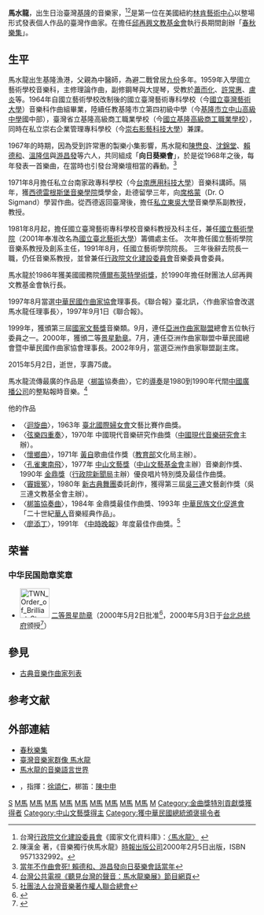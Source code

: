 {{prose|time=2015-05-11T03:18:50+00:00}}
{{Infobox person
| name          = 馬水龍
| image         = 馬水龍.jpg
| alt           = 
| caption       = 1962年時就讀藝專的馬水龍
| birth_name    = 
| birth_date    = {{Birth date|1939|07|17}}
| birth_place   = {{TWN-JPN}}[[臺北州|臺北州]][[基隆郡|基隆郡]]
| death_date    = {{Death date and age|2015|05|02|1939|07|17}}
| death_place   = {{TWN}}
| nationality   = {{ROC}}
| other_names   = 
| occupation    = 音樂家
| years_active  = 
| known_for     = 創辦「春秋樂集」、寫《梆笛協奏曲》
| notable_works = 
| parents       = 許阿枝（父）、馬查某（母）
| awards        = 
* 金曲獎特別貢獻獎
* 景星勳章
* 國家文藝獎
* 行政院文化獎
* 吳三連獎
* 中山文藝獎
| influences = [[蕭而化|蕭而化]]，[[盧炎|盧炎]]，[[許常惠|許常惠]]，{{tsl|de|Oskar Sigmund|奧斯卡•席格蒙}}
| influenced = [[陳中申|陳中申]]
}}
'''馬水龍'''{{BD|1939年|7月17日|2015年|5月2日|catIdx=M馬}}，出生日治臺灣[[基隆|基隆]]的音樂家，<ref>台灣[[行政院文化建設委員會|行政院文化建設委員會]]《國家文化資料庫》：[http://nrch.cca.gov.tw/ccahome/peopleGroup/artist/artist_meta.jsp?xml_id=0006045444 〈馬水龍〉] {{webarchive|url=https://web.archive.org/web/20111102140625/http://nrch.cca.gov.tw/ccahome/peopleGroup/artist/artist_meta.jsp?xml_id=0006045444 |date=2011-11-02 }}</ref><ref>陳漢金 著，《音樂獨行俠馬水龍》[[時報出版公司|時報出版公司]]2000年2月5日出版，ISBN 9571332992。</ref>是第一位在美國紐約[[林肯藝術中心|林肯藝術中心]]以整場形式發表個人作品的臺灣作曲家。在擔任[[邱再興文教基金會|邱再興文教基金會]]執行長期間創辦「[[春秋樂集|春秋樂集]]」。

==生平==
馬水龍出生基隆漁港，父親為中醫師，為避二戰曾居[[九份|九份]]多年。1959年入學國立藝術學校音樂科，主修理論作曲，副修鋼琴與大提琴，受教於[[蕭而化|蕭而化]]、[[許常惠|許常惠]]、[[盧炎|盧炎]]等。1964年自國立藝術學校改制後的國立臺灣藝術專科學校（今[[國立臺灣藝術大學|國立臺灣藝術大學]]）音樂科作曲組畢業，陸續任教基隆市立第四初級中學（今[[基隆市立中山高級中學|基隆市立中山高級中學]]國中部），臺灣省立基隆高級商工職業學校（今[[國立基隆高級商工職業學校|國立基隆高級商工職業學校]]），同時在私立崇右企業管理專科學校（今[[崇右影藝科技大學|崇右影藝科技大學]]）兼課。

1967年的時期，因為受到許常惠的製樂小集影響，馬水龍和[[陳懋良|陳懋良]]、[[沈錦堂|沈錦堂]]、[[賴德和|賴德和]]、[[溫隆信|溫隆信]]與[[游昌發|游昌發]]等六人，共同組成「'''向日葵樂會'''」，於是從1968年之後，每年發表一首樂曲，在當時也引發台灣樂壇相當的轟動。<ref>[https://www.chinatimes.com/realtimenews/20171121004722-260405?chdtv 當年不作曲會死! 賴德和、游昌發向日葵樂會話當年]</ref>

1971年8月擔任私立台南家政專科學校（今[[台南應用科技大學|台南應用科技大學]]）音樂科講師。隔年，獲[[西德|西德]][[雷根斯堡音樂學院|雷根斯堡音樂學院]]獎學金，赴德留學三年，向[[席格蒙|席格蒙]]（Dr. O Sigmand）學習作曲。從西德返回臺灣後，擔任[[東吳大學_(臺灣)|私立東吳大學]]音樂學系副教授，教授。

1981年8月起，擔任國立臺灣藝術專科學校音樂科教授及科主任，兼任[[國立藝術學院|國立藝術學院]]（2001年奉准改名為[[國立臺北藝術大學|國立臺北藝術大學]]）籌備處主任。
次年擔任國立藝術學院音樂系教授及創系主任，1991年8月，任國立藝術學院院長。
三年後辭去院長一職，仍任音樂系教授，並曾兼任[[行政院文化建設委員會|行政院文化建設委員會]]音樂委員會委員。

馬水龍於1986年獲美國國務院[[傅爾布萊特學術獎|傅爾布萊特學術獎]]，於1990年擔任財團法人邱再興文教基金會執行長。

1997年8月當選[[中華民國作曲家協會|中華民國作曲家協會]]理事長。《聯合報》臺北訊，〈作曲家協會改選 馬水龍任理事長〉，1997年9月1日《聯合報》。

1999年，獲頒第三屆[[國家文藝獎|國家文藝獎]]音樂類。9月，連任[[亞洲作曲家聯盟|亞洲作曲家聯盟]]總會五位執行委員之一。2000年，獲頒二等[[景星勳章|景星勳章]]。7月，連任亞洲作曲家聯盟中華民國總會暨中華民國作曲家協會理事長。2002年9月，當選亞洲作曲家聯盟副主席。

2015年5月2日，逝世，享壽75歲。

馬水龍流傳最廣的作品是〈[[梆笛|梆笛]]協奏曲〉，它的[[導奏|導奏]]是1980到1990年代間[[中國廣播公司|中國廣播公司]]的整點報時音樂。<ref>[[台灣公共電視|台灣公共電視]][http://www.pts.org.tw/php/mealc/main.php?XMAENO=1411&XMBENO=2927 《聽見台灣的聲音：馬水龍樂展》節目網頁]</ref>

他的作品
*〈[[迴旋曲|迴旋曲]]〉，1963年 [[台北國際婦女會|臺北國際婦女會]]文藝比賽作曲獎。
*〈[[弦樂四重奏|弦樂四重奏]]〉，1970年 中國現代音樂研究作曲獎（[[中國現代音樂研究會|中國現代音樂研究會]]主辦）。
*〈[[懷鄉曲|懷鄉曲]]〉，1971年 [[黃自|黃自]]歌曲佳作獎（[[中華民國教育部|教育部]]文化局主辦）。
*〈[[孔雀東南飛|孔雀東南飛]]〉，1977年 [[中山文藝獎|中山文藝獎]]（[[中山文藝基金會|中山文藝基金會]]主辦）音樂創作獎、1990年 [[金鼎獎|金鼎獎]]（[[行政院新聞局|行政院新聞局]]主辦）優良唱片特別獎及最佳作曲獎。
*〈[[竇娥冤|竇娥冤]]〉，1980年 [[新古典舞團|新古典舞團]]委託創作，獲得第三屆[[吳三連|吳三連]]文藝創作獎（吳三連文教基全會主辦）。
*〈[[梆笛協奏曲_(樂曲)|梆笛協奏曲]]〉，1984年 金鼎獎最佳作曲獎、1993年 [[中華民族文化促進會|中華民族文化促進會]]「二十世紀[[華人|華人]]音樂經典作品」。
*〈[[廖添丁|廖添丁]]〉，1991年 《[[中時晚報|中時晚報]]》年度最佳作曲獎。<ref>[[社團法人|社團法人]][[台灣音樂著作權人聯合總會|台灣音樂著作權人聯合總會]]</ref>

==荣誉==
===中华民国勋章奖章===
* [[File:TWN_Order_of_Brilliant_Star_2Class_BAR.svg|60px]] [[景星勋章|二等景星勋章]]（2000年5月2日批准<ref>{{cite journal |title=總統令（華總二荣字第8910021060號）|url=https://twinfo.ncl.edu.tw/tiqry/hypage.cgi?HYPAGE=search/merge_pdf.hpg&type=g&dtd_id=12&sysid=H0000195 |journal=總統府公報 |publisher=總統府 |volume=第6338號 |date=2000-05-05 |page=5页 |access-date=2021-09-09 |archive-date= |archive-url= |dead-url=no }}</ref>，2000年5月3日于[[台北市|台北]][[总统府_(台湾)|总统府]]颁授<ref>{{cite web |url=https://www.president.gov.tw/NEWS/6689 |title=總統贈頒給文藝界傑出人士 |publisher=中华民国总统府 |date=2000-05-03 |accessdate=2021-08-23 |archive-date= |archive-url= |dead-url=no}}</ref>）

== 參見 ==
* [[古典音樂作曲家列表|古典音樂作曲家列表]]

==参考文献==
{{reflist}}

== 外部連結 ==
* [http://www.springautumnmusic.com/ 春秋樂集]
* [http://musiciantw.ncfta.gov.tw/list.aspx?c=&p=M060 臺灣音樂家群像 馬水龍] 
* [http://mashuilong.tnua.edu.tw/ 馬水龍的音樂語言世界]
* {{YouTube|9kgv5lvBOyU|〈梆笛協奏曲〉}}，指揮：[[徐頌仁|徐頌仁]]，梆笛：[[陳中申|陳中申]]

{{Golden-Melody-Outstanding-Contribution}}
{{authority control}}
[[Category:馬姓|S]]
[[Category:基隆市人|M馬]]
[[Category:台灣作曲家|M馬]]
[[Category:國立臺灣藝術專科學校校友|M馬]]
[[Category:國立臺北藝術大學校長|M馬]]
[[Category:東吳大學教授|M馬]]
[[Category:獲頒授景星勳章者|M馬]]
[[Category:國家文藝獎得主|M馬]]
[[Category:行政院文化獎得主|M馬]]
[[Category:吳三連獎得主|M馬]]
[[Category:中華民國總統府國策顧問|M]]
[[Category:金曲獎特別貢獻獎獲得者|Category:金曲獎特別貢獻獎獲得者]]
[[Category:中山文藝獎得主|Category:中山文藝獎得主]]
[[Category:獲中華民國總統頒褒揚令者|Category:獲中華民國總統頒褒揚令者]]